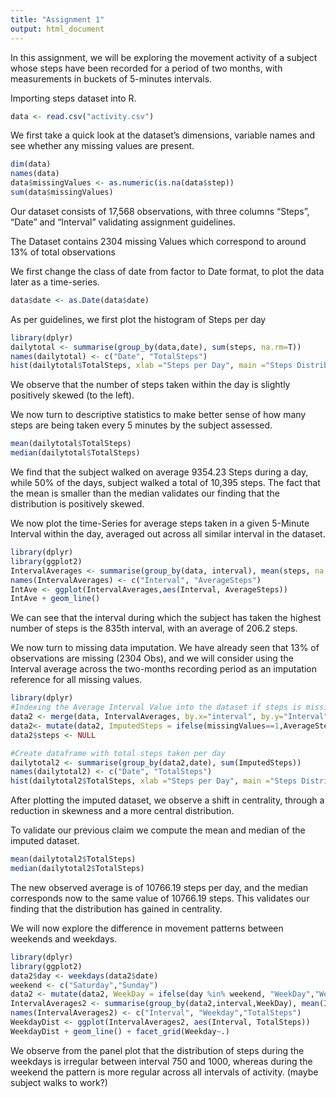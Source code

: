 ```yaml
---
title: "Assignment 1"
output: html_document
---
```


In this assignment, we will be exploring the movement activity of a subject whose steps have been recorded for a period of two months, with measurements in buckets of 5-minutes intervals.

Importing steps dataset into R.

```r
data <- read.csv("activity.csv")
```

We first take a quick look at the dataset's dimensions, variable names and see whether any missing values are present.

```r
dim(data)
names(data)
data$missingValues <- as.numeric(is.na(data$step))
sum(data$missingValues)
```

Our dataset consists of 17,568 observations, with three columns "Steps", "Date" and "Interval" validating assignment guidelines.

The Dataset contains 2304 missing Values which correspond to around 13% of total observations

We first change the class of date from factor to Date format, to plot the data later as a time-series.

```r
data$date <- as.Date(data$date)
```

As per guidelines, we first plot the histogram of Steps per day

```r
library(dplyr)
dailytotal <- summarise(group_by(data,date), sum(steps, na.rm=T))
names(dailytotal) <- c("Date", "TotalSteps")
hist(dailytotal$TotalSteps, xlab ="Steps per Day", main ="Steps Distribution within Day")
```

We observe that the number of steps taken within the day is slightly positively skewed (to the left).

We now turn to descriptive statistics to make better sense of how many steps are being taken every 5 minutes by the subject assessed.

```r
mean(dailytotal$TotalSteps)
median(dailytotal$TotalSteps)
```

We find that the subject walked on average 9354.23 Steps during a day, while 50% of the days, subject walked a total of 10,395 steps. The fact that the mean is smaller than the median validates our finding that the distribution is positively skewed.

We now plot the time-Series for average steps taken in a given 5-Minute Interval within the day, averaged out across all similar interval in the dataset.

```r
library(dplyr)
library(ggplot2)
IntervalAverages <- summarise(group_by(data, interval), mean(steps, na.rm=T))
names(IntervalAverages) <- c("Interval", "AverageSteps")
IntAve <- ggplot(IntervalAverages,aes(Interval, AverageSteps))
IntAve + geom_line()
```

We can see that the interval during which the subject has taken the highest number of steps is the 835th interval, with an average of 206.2 steps.

We now turn to missing data imputation. We have already seen that 13% of observations are missing (2304 Obs), and we will consider using the Interval average across the two-months recording period as an imputation reference for all missing values.

```r
library(dplyr)
#Indexing the Average Interval Value into the dataset if steps is missing
data2 <- merge(data, IntervalAverages, by.x="interval", by.y="Interval")
data2<- mutate(data2, ImputedSteps = ifelse(missingValues==1,AverageSteps,steps))
data2$steps <- NULL

#Create dataframe with total steps taken per day
dailytotal2 <- summarise(group_by(data2,date), sum(ImputedSteps))
names(dailytotal2) <- c("Date", "TotalSteps")
hist(dailytotal2$TotalSteps, xlab ="Steps per Day", main ="Steps Distribution within Day")
```

After plotting the imputed dataset, we observe a shift in centrality, through a reduction in skewness and a more central distribution.

To validate our previous claim we compute the mean and median of the imputed dataset.

```r
mean(dailytotal2$TotalSteps)
median(dailytotal2$TotalSteps)
```

The new observed average is of 10766.19 steps per day, and the median corresponds now to the same value of 10766.19 steps. This validates our finding that the distribution has gained in centrality.

We will now explore the difference in movement patterns between weekends and weekdays.

```r
library(dplyr)
library(ggplot2)
data2$day <- weekdays(data2$date)
weekend <- c("Saturday","Sunday")
data2 <- mutate(data2, WeekDay = ifelse(day %in% weekend, "WeekDay","Weekend"))
IntervalAverages2 <- summarise(group_by(data2,interval,WeekDay), mean(ImputedSteps))
names(IntervalAverages2) <- c("Interval", "Weekday","TotalSteps")
WeekdayDist <- ggplot(IntervalAverages2, aes(Interval, TotalSteps))
WeekdayDist + geom_line() + facet_grid(Weekday~.)
```

We observe from the panel plot that the distribution of steps during the weekdays is irregular between interval 750 and 1000, whereas during the weekend the pattern is more regular across all intervals of activity. (maybe subject walks to work?)



